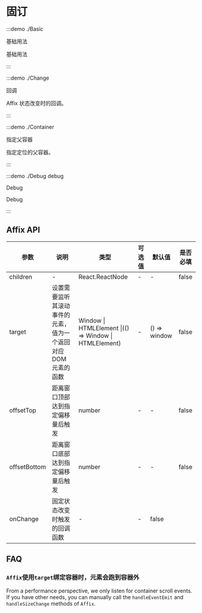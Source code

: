 # 固订

:::demo ./Basic

基础用法

基础用法

:::

:::demo ./Change

回调

Affix 状态改变时的回调。

:::

:::demo ./Container

指定父容器

指定定位的父容器。

:::

:::demo ./Debug debug

Debug

Debug

:::

## Affix API

| 参数 | 说明 | 类型 | 可选值 | 默认值 | 是否必填 |
| --- | --- | --- | --- | --- | --- |
| children | - | React.ReactNode | - | - | false |
| target | 设置需要监听其滚动事件的元素，值为一个返回对应 DOM 元素的函数 | Window &#x007c; HTMLElement &#x007c;(() => Window &#x007c; HTMLElement) | - | () => window | false |
| offsetTop | 距离窗口顶部达到指定偏移量后触发 | number | - | - | false |
| offsetBottom | 距离窗口底部达到指定偏移量后触发 | number | - | - | false |
| onChange | 固定状态改变时触发的回调函数 | - | - | false |

## FAQ

### `Affix`使用`target`绑定容器时，元素会跑到容器外

From a performance perspective, we only listen for container scroll events. If you have other needs, you can manually call the `handleEventEmit` and `handleSizeChange` methods of `Affix`.
